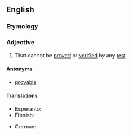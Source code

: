 ==English==

===Etymology===
{{prefix|en|un|provable}}

===Adjective===
{{en-adj}}

# That cannot be [[proved]] or [[verified]] by any [[test]]

====Antonyms====
* [[provable]]

====Translations====
{{trans-top|that cannot be proved or verified}}
* Esperanto: {{t|eo|nepruvebla}}
* Finnish: {{t|fi|[[todistettavissa]] [[olematon]]}}
{{trans-mid}}
* German: {{t+|de|unbeweisbar}}
{{trans-bottom}}